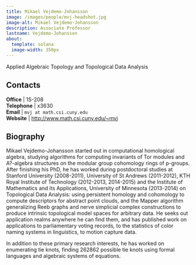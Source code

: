 ```yaml
---
title: Mikael Vejdemo-Johansson
image: /images/people/mvj-headshot.jpg
image-alt: Mikael Vejdemo-Johansson
description: Associate Professor
lastname: Vejdemo-Johansson
about:
  template: solana
  image-width: 350px
---
```



Applied Algebraic Topology and Topological Data Analysis


## Contacts

<i class="bi bi-door-open"></i> **Office** | 1S-208 <br/>
<i class="bi bi-telephone"></i> **Telephone** | x3630 <br/>
<i class="bi bi-mailbox"></i> **Email** | `mvj at math.csi.cuny.edu` <br/>
<i class="bi bi-x-diamond"></i> **Website**  | [http://www.math.csi.cuny.edu/~mvj](http://www.math.csi.cuny.edu/~mvj) <br/>

## Biography

Mikael Vejdemo-Johansson started out in computational homological
algebra, studying algorithms for computing invariants of Tor modules
and A?-algebra structures on the modular group cohomology rings of
p-groups. After finishing his PhD, he has worked during postdoctoral
studies at Stanford University (2008-2011), University of St Andrews
(2011-2012), KTH Royal Institute of Technology (2012-2013, 2014-2015)
and the Institute of Mathematics and its Applications, University of
Minnesota (2013-2014) on Topological Data Analysis: using persistent
homology and cohomology to compute descriptors for abstract point
clouds, and the Mapper algorithm generalizing Reeb graphs and nerve
simplicial complex constructions to produce intrinsic topological
model spaces for arbitrary data. He seeks out application realms
anywhere he can find them, and has published work on applications to
parliamentary voting records, to the statistics of color naming
systems in linguistics, to motion capture data.




In addition to these primary research interests, he has worked on
enumerating tie knots, finding 262862 possible tie knots using formal
languages and algebraic systems of equations.


